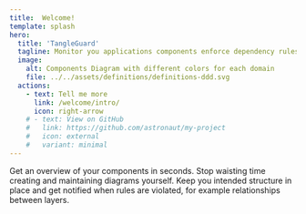 ```yaml
---
title:  Welcome!
template: splash
hero:
  title: 'TangleGuard'
  tagline: Monitor you applications components enforce dependency rules
  image:
    alt: Components Diagram with different colors for each domain
    file: ../../assets/definitions/definitions-ddd.svg
  actions:
    - text: Tell me more
      link: /welcome/intro/
      icon: right-arrow
    # - text: View on GitHub
    #   link: https://github.com/astronaut/my-project
    #   icon: external
    #   variant: minimal
---
```


<CardGrid>
  <Card title="Component Diagram Generation" icon="puzzle">
    Get an overview of your components in seconds. Stop waisting time creating and maintaining diagrams yourself.
  </Card>
  <Card title="Dependency Rule Enforcement" icon="approve-check">
    Keep you intended structure in place and get notified when rules are violated, for example relationships between layers.
  </Card>
</CardGrid>

<Footer/>
